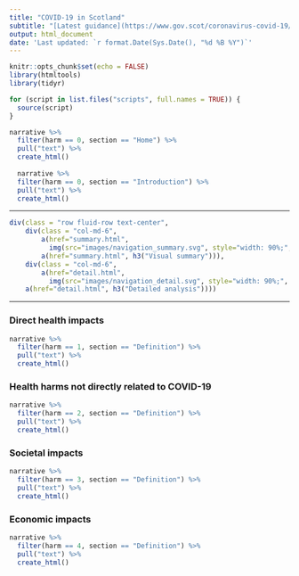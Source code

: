 ---
title: "COVID-19 in Scotland"
subtitle: "[Latest guidance](https://www.gov.scot/coronavirus-covid-19/) from Scottish Government"
output: html_document
date: 'Last updated: `r format.Date(Sys.Date(), "%d %B %Y")`'
---

```{r setup, include=FALSE}
knitr::opts_chunk$set(echo = FALSE)
library(htmltools)
library(tidyr)

for (script in list.files("scripts", full.names = TRUE)) {
  source(script)
}
```


```{r}
narrative %>%
  filter(harm == 0, section == "Home") %>%
  pull("text") %>%
  create_html()
  
  narrative %>%
  filter(harm == 0, section == "Introduction") %>%
  pull("text") %>%
  create_html()
```

***

```{r}
div(class = "row fluid-row text-center",
    div(class = "col-md-6",
        a(href="summary.html",
          img(src="images/navigation_summary.svg", style="width: 90%;", alt="The four harms of Covid-19: direct health, indirect health, society, economy")),
        a(href="summary.html", h3("Visual summary"))),
    div(class = "col-md-6",
        a(href="detail.html",
          img(src="images/navigation_detail.svg", style="width: 90%;", alt="A rough sketch of a chart and text")),
    a(href="detail.html", h3("Detailed analysis"))))
```

***

### Direct health impacts
```{r}
narrative %>% 
  filter(harm == 1, section == "Definition") %>% 
  pull("text") %>%
  create_html()
```

### Health harms not directly related to COVID-19
```{r}
narrative %>% 
  filter(harm == 2, section == "Definition") %>% 
  pull("text") %>%
  create_html()
```

### Societal impacts
```{r}
narrative %>% 
  filter(harm == 3, section == "Definition") %>% 
  pull("text") %>%
  create_html()
```

### Economic impacts
```{r}
narrative %>% 
  filter(harm == 4, section == "Definition") %>% 
  pull("text") %>%
  create_html()
```
